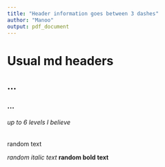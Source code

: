 ---
title: "Header information goes between 3 dashes"
author: "Manoo"
output: pdf_document
---

<!--- this is a comment with the most annoying syntax ever.... --->
<!---ctrl+shift+c on highlighted text comments out a line that's already there--->
<!---goes in header: csl: nature.csl--->
<!---goes in header: bibliography: themusiclab.bib
--->
<!------>

# Usual md headers
## ...
### ...
###### up to 6 levels I believe

random text

*random italic text*
**random bold text**
